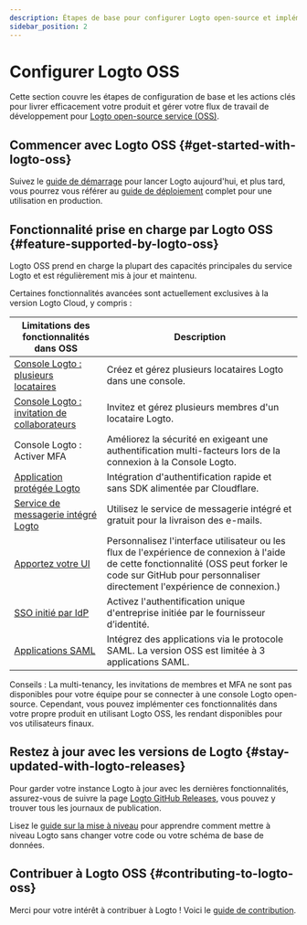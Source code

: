 ```yaml
---
description: Étapes de base pour configurer Logto open-source et implémenter votre système d'identité.
sidebar_position: 2
---
```


# Configurer Logto OSS

Cette section couvre les étapes de configuration de base et les actions clés pour livrer efficacement votre produit et gérer votre flux de travail de développement pour [Logto open-source service (OSS)](https://github.com/logto-io/logto).

## Commencer avec Logto OSS \{#get-started-with-logto-oss}

Suivez le [guide de démarrage](/logto-oss/get-started-with-oss/) pour lancer Logto aujourd'hui, et plus tard, vous pourrez vous référer au [guide de déploiement](/logto-oss/deployment-and-configuration) complet pour une utilisation en production.

## Fonctionnalité prise en charge par Logto OSS \{#feature-supported-by-logto-oss}

Logto OSS prend en charge la plupart des capacités principales du service Logto et est régulièrement mis à jour et maintenu.

Certaines fonctionnalités avancées sont actuellement exclusives à la version Logto Cloud, y compris :

| Limitations des fonctionnalités dans OSS                                            | Description                                                                                                                                        |
| ----------------------------------------------------------------------------------- | -------------------------------------------------------------------------------------------------------------------------------------------------- |
| [Console Logto : plusieurs locataires](/logto-cloud/tenant-settings)                | Créez et gérez plusieurs locataires Logto dans une console.                                                                                        |
| [Console Logto : invitation de collaborateurs](/logto-cloud/tenant-member-management) | Invitez et gérez plusieurs membres d'un locataire Logto.                                                                                           |
| Console Logto : Activer MFA                                                         | Améliorez la sécurité en exigeant une authentification multi-facteurs lors de la connexion à la Console Logto.                                      |
| [Application protégée Logto](/integrate-logto/protected-app)                        | Intégration d'authentification rapide et sans SDK alimentée par Cloudflare.                                                                        |
| [Service de messagerie intégré Logto](/connectors/email-connectors/built-in-email-service) | Utilisez le service de messagerie intégré et gratuit pour la livraison des e-mails.                                                                |
| [Apportez votre UI](/customization/bring-your-ui)                                   | Personnalisez l'interface utilisateur ou les flux de l'expérience de connexion à l'aide de cette fonctionnalité (OSS peut forker le code sur GitHub pour personnaliser directement l'expérience de connexion.) |
| [SSO initié par IdP](/end-user-flows/enterprise-sso/idp-initiated-sso)              | Activez l'authentification unique d'entreprise initiée par le fournisseur d’identité.                                                              |
| [Applications SAML](/integrate-logto/saml-app)                                      | Intégrez des applications via le protocole SAML. La version OSS est limitée à 3 applications SAML.                                                 |

Conseils : La multi-tenancy, les invitations de membres et MFA ne sont pas disponibles pour votre équipe pour se connecter à une console Logto open-source. Cependant, vous pouvez implémenter ces fonctionnalités dans votre propre produit en utilisant Logto OSS, les rendant disponibles pour vos utilisateurs finaux.

## Restez à jour avec les versions de Logto \{#stay-updated-with-logto-releases}

Pour garder votre instance Logto à jour avec les dernières fonctionnalités, assurez-vous de suivre la page [Logto GitHub Releases](https://github.com/logto-io/logto/releases), vous pouvez y trouver tous les journaux de publication.

Lisez le [guide sur la mise à niveau](/logto-oss/upgrading-oss-version) pour apprendre comment mettre à niveau Logto sans changer votre code ou votre schéma de base de données.

## Contribuer à Logto OSS \{#contributing-to-logto-oss}

Merci pour votre intérêt à contribuer à Logto ! Voici le [guide de contribution](/logto-oss/contribution).